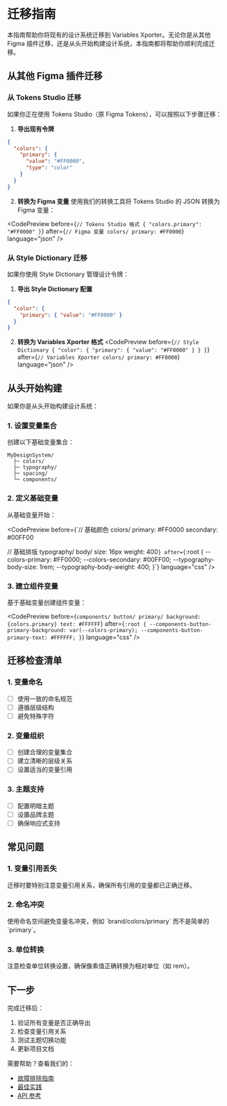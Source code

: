 
# 迁移指南

本指南帮助你将现有的设计系统迁移到 Variables Xporter。无论你是从其他 Figma 插件迁移，还是从头开始构建设计系统，本指南都将帮助你顺利完成迁移。

## 从其他 Figma 插件迁移

### 从 Tokens Studio 迁移

如果你正在使用 Tokens Studio（原 Figma Tokens），可以按照以下步骤迁移：

1. **导出现有令牌**
```json
{
  "colors": {
    "primary": {
      "value": "#FF0000",
      "type": "color"
    }
  }
}
```

2. **转换为 Figma 变量**
使用我们的转换工具将 Tokens Studio 的 JSON 转换为 Figma 变量：

<CodePreview
  before={`// Tokens Studio 格式
{
  "colors.primary": "#FF0000"
}`}
  after={`// Figma 变量
colors/
  primary: #FF0000`}
  language="json"
/>

### 从 Style Dictionary 迁移

如果你使用 Style Dictionary 管理设计令牌：

1. **导出 Style Dictionary 配置**
```json
{
  "color": {
    "primary": { "value": "#FF0000" }
  }
}
```

2. **转换为 Variables Xporter 格式**
<CodePreview
  before={`// Style Dictionary
{
  "color": {
    "primary": {
      "value": "#FF0000"
    }
  }
}`}
  after={`// Variables Xporter
colors/
  primary: #FF0000`}
  language="json"
/>

## 从头开始构建

如果你是从头开始构建设计系统：

### 1. 设置变量集合

创建以下基础变量集合：

```
MyDesignSystem/
  ├─ colors/
  ├─ typography/
  ├─ spacing/
  └─ components/
```

### 2. 定义基础变量

从基础变量开始：

<CodePreview
  before={`// 基础颜色
colors/
  primary: #FF0000
  secondary: #00FF00

// 基础排版
typography/
  body/
    size: 16px
    weight: 400`}
  after={`:root {
  --colors-primary: #FF0000;
  --colors-secondary: #00FF00;
  --typography-body-size: 1rem;
  --typography-body-weight: 400;
}`}
  language="css"
/>

### 3. 建立组件变量

基于基础变量创建组件变量：

<CodePreview
  before={`components/
  button/
    primary/
      background: {colors.primary}
      text: #FFFFFF`}
  after={`:root {
  --components-button-primary-background: var(--colors-primary);
  --components-button-primary-text: #FFFFFF;
}`}
  language="css"
/>

## 迁移检查清单

### 1. 变量命名
- [ ] 使用一致的命名规范
- [ ] 遵循层级结构
- [ ] 避免特殊字符

### 2. 变量组织
- [ ] 创建合理的变量集合
- [ ] 建立清晰的层级关系
- [ ] 设置适当的变量引用

### 3. 主题支持
- [ ] 配置明暗主题
- [ ] 设置品牌主题
- [ ] 确保响应式支持

## 常见问题

### 1. 变量引用丢失

<Callout type="warning" emoji="⚠️">
  迁移时要特别注意变量引用关系，确保所有引用的变量都已正确迁移。
</Callout>

### 2. 命名冲突

<Callout type="info" emoji="💡">
  使用命名空间避免变量名冲突，例如 `brand/colors/primary` 而不是简单的 `primary`。
</Callout>

### 3. 单位转换

<Callout type="info" emoji="💡">
  注意检查单位转换设置，确保像素值正确转换为相对单位（如 rem）。
</Callout>

## 下一步

完成迁移后：

1. 验证所有变量是否正确导出
2. 检查变量引用关系
3. 测试主题切换功能
4. 更新项目文档

需要帮助？查看我们的：
- [故障排除指南](/docs/troubleshooting)
- [最佳实践](/docs/best-practices)
- [API 参考](/docs/api-reference)
